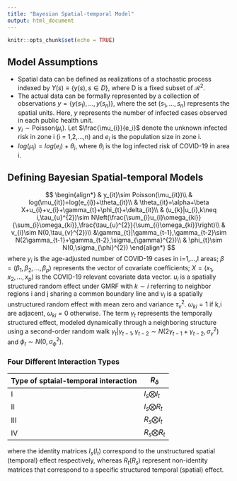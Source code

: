 ---
title: "Bayesian Spatial-temporal Model"
output: html_document
---

```{r setup, include=FALSE}
knitr::opts_chunk$set(echo = TRUE)
```
## Model Assumptions

- Spatial data can be defined as realizations of a stochastic process indexed by
$Y(s)\equiv\{y(s), s\in D\}$, where D is a fixed subset of $\mathcal{R}^2$.
- The actual data can be formally represented by a collection of observations
$y = \{y(s_1),...,y(s_n) \}$, where the set $(s_1,...,s_n)$ represents the spatial units. Here, $y$ represents the number of infected cases observed in each public health unit.
- $y_{i}\sim\text{Poisson}(\mu_{i})$. Let $\frac{\mu_{i}}{e_i}$ denote the unknown infected risk in zone i (i = 1,2,...,n) and  $e_{i}$ is the population size in zone i.
- $log(\mu_{i})=log(e_{i})+\theta_{i}$, where $\theta_{i}$ is the log infected risk of COVID-19 in area i.

## Defining Bayesian Spatial-temporal Models

$$
\begin{align*}
& y_{it}\sim Poisson(\mu_{it})\\
& log(\mu_{it})=log(e_{i})+\theta_{it}\\
& \theta_{it}=\alpha+\beta X+u_{i}+v_{i}+\gamma_{t}+\phi_{t}+\delta_{it}\\
& (u_{k}|u_{i},k\neq i,\tau_{u}^{2})\sim N\left(\frac{\sum_{i}u_{i}\omega_{ki}}{\sum_{i}\omega_{ki}},\frac{\tau_{u}^{2}}{\sum_{i}\omega_{ki}}\right)\\
& v_{i}\sim N(0,\tau_{v}^{2})\\
&\gamma_{t}|\gamma_{t-1},\gamma_{t-2}\sim N(2\gamma_{t-1}+\gamma_{t-2},\sigma_{\gamma}^{2})\\
& \phi_{t}\sim N(0,\sigma_{\phi}^{2})
\end{align*}
$$
where $y_{i}$ is the age-adjusted number of COVID-19 cases in i=1,...,I areas; $\beta=(\beta_{1},\beta_{2},...,\beta_{p})$ represents the vector of covariate coefficients; $X=(x_{1},x_{2},...,x_{p})$ is the COVID-19 relevant covariate data vector. $u_{i}$ is a spatially structured random effect under GMRF with $k\sim i$ referring to neighbor regions i and j sharing a common boundary line and $v_{i}$ is a spatially unstructured random effect with mean zero and variance $\tau_{v}^{2}$. $\omega_{ki}=1$ if k,i are adjacent, $\omega_{ki}=0$ otherwise. The term $\gamma_{t}$ represents the temporally structured effect, modeled dynamically through a neighboring structure using a second-order random walk $\gamma_{t}|\gamma_{t-1},\gamma_{t-2}\sim N(2\gamma_{t-1}+\gamma_{t-2},\sigma_{\gamma}^{2})$ and $\phi_{t}\sim N(0,\sigma_{\phi}^{2})$.

###   Four Different Interaction Types

|Type of sptaial-temporal interaction|$R_\delta$|
|------------------------------------|----------|
|Ⅰ|$I_s \bigotimes I_t$|
|II|$I_s \bigotimes R_t$|
|III|$R_s \bigotimes I_t$|
|IV|$R_s \bigotimes R_t$|

where the identity matrices $I_{s}(I_{t})$ correspond to the unstructured spatial (temporal) effect respectively, whereas $R_{t}(R_{s})$ represent non-identity matrices that correspond to a specific structured temporal (spatial) effect.